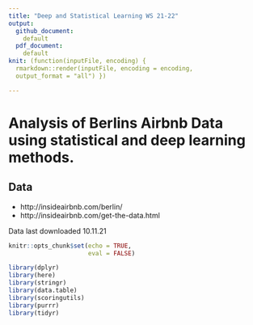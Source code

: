 ```yaml
---
title: "Deep and Statistical Learning WS 21-22"
output: 
  github_document:
    default
  pdf_document:
    default
knit: (function(inputFile, encoding) {
  rmarkdown::render(inputFile, encoding = encoding,
  output_format = "all") })

---
```


# Analysis of Berlins Airbnb Data using statistical and deep learning methods. 

## Data
- http://insideairbnb.com/berlin/
- http://insideairbnb.com/get-the-data.html

Data last downloaded 10.11.21




```r
knitr::opts_chunk$set(echo = TRUE, 
                      eval = FALSE)
```


```r
library(dplyr)
library(here)
library(stringr)
library(data.table)
library(scoringutils)
library(purrr)
library(tidyr)
```